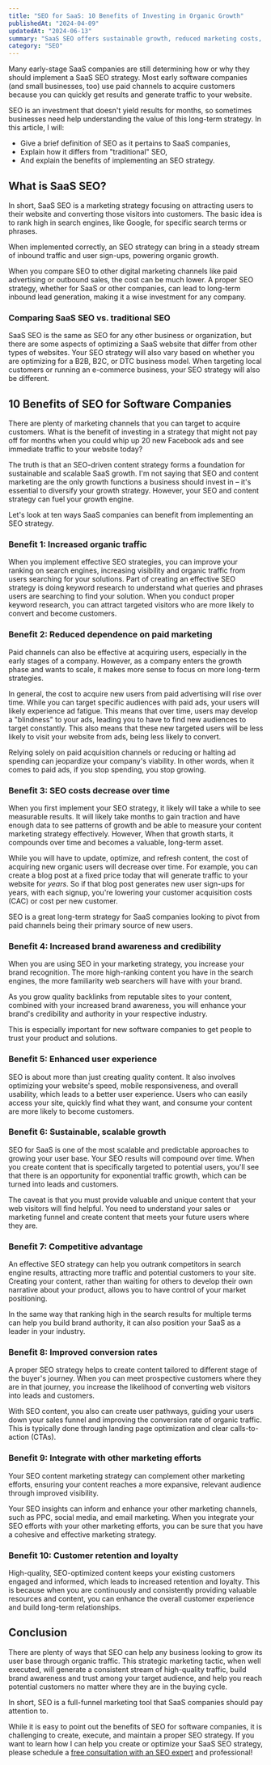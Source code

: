 ```yaml
---
title: "SEO for SaaS: 10 Benefits of Investing in Organic Growth"
publishedAt: "2024-04-09"
updatedAt: "2024-06-13"
summary: "SaaS SEO offers sustainable growth, reduced marketing costs, increased traffic, and enhanced user experience. Learn the 10 key benefits for software companies."
category: "SEO"
---
```


Many early-stage SaaS companies are still determining how or why they should implement a SaaS SEO strategy. Most early software companies (and small businesses, too) use paid channels to acquire customers because you can quickly get results and generate traffic to your website.

SEO is an investment that doesn't yield results for months, so sometimes businesses need help understanding the value of this long-term strategy. In this article, I will:

- Give a brief definition of SEO as it pertains to SaaS companies,
- Explain how it differs from "traditional" SEO,
- And explain the benefits of implementing an SEO strategy.

## What is SaaS SEO?

In short, SaaS SEO is a marketing strategy focusing on attracting users to their website and converting those visitors into customers. The basic idea is to rank high in search engines, like Google, for specific search terms or phrases.

When implemented correctly, an SEO strategy can bring in a steady stream of inbound traffic and user sign-ups, powering organic growth.

When you compare SEO to other digital marketing channels like paid advertising or outbound sales, the cost can be much lower. A proper SEO strategy, whether for SaaS or other companies, can lead to long-term inbound lead generation, making it a wise investment for any company.

### Comparing SaaS SEO vs. traditional SEO

SaaS SEO is the same as SEO for any other business or organization, but there are some aspects of optimizing a SaaS website that differ from other types of websites. Your SEO strategy will also vary based on whether you are optimizing for a B2B, B2C, or DTC business model. When targeting local customers or running an e-commerce business, your SEO strategy will also be different.

## 10 Benefits of SEO for Software Companies

There are plenty of marketing channels that you can target to acquire customers. What is the benefit of investing in a strategy that might not pay off for months when you could whip up 20 new Facebook ads and see immediate traffic to your website today?

The truth is that an SEO-driven content strategy forms a foundation for sustainable and scalable SaaS growth. I'm not saying that SEO and content marketing are the only growth functions a business should invest in – it's essential to diversify your growth strategy. However, your SEO and content strategy can fuel your growth engine.

Let's look at ten ways SaaS companies can benefit from implementing an SEO strategy.

### Benefit 1: Increased organic traffic

When you implement effective SEO strategies, you can improve your ranking on search engines, increasing visibility and organic traffic from users searching for your solutions. Part of creating an effective SEO strategy is doing keyword research to understand what queries and phrases users are searching to find your solution. When you conduct proper keyword research, you can attract targeted visitors who are more likely to convert and become customers.

### Benefit 2: Reduced dependence on paid marketing

Paid channels can also be effective at acquiring users, especially in the early stages of a company. However, as a company enters the growth phase and wants to scale, it makes more sense to focus on more long-term strategies.

In general, the cost to acquire new users from paid advertising will rise over time. While you can target specific audiences with paid ads, your users will likely experience ad fatigue. This means that over time, users may develop a "blindness" to your ads, leading you to have to find new audiences to target constantly. This also means that these new targeted users will be less likely to visit your website from ads, being less likely to convert.

Relying solely on paid acquisition channels or reducing or halting ad spending can jeopardize your company's viability. In other words, when it comes to paid ads, if you stop spending, you stop growing.

### Benefit 3: SEO costs decrease over time

When you first implement your SEO strategy, it likely will take a while to see measurable results. It will likely take months to gain traction and have enough data to see patterns of growth and be able to measure your content marketing strategy effectively. However, When that growth starts, it compounds over time and becomes a valuable, long-term asset.

While you will have to update, optimize, and refresh content, the cost of acquiring new organic users will decrease over time. For example, you can create a blog post at a fixed price today that will generate traffic to your website for _years_. So if that blog post generates new user sign-ups for years, with each signup, you're lowering your customer acquisition costs (CAC) or cost per new customer.

SEO is a great long-term strategy for SaaS companies looking to pivot from paid channels being their primary source of new users.

### Benefit 4: Increased brand awareness and credibility

When you are using SEO in your marketing strategy, you increase your brand recognition. The more high-ranking content you have in the search engines, the more familiarity web searchers will have with your brand.

As you grow quality backlinks from reputable sites to your content, combined with your increased brand awareness, you will enhance your brand's credibility and authority in your respective industry.

This is especially important for new software companies to get people to trust your product and solutions.

### Benefit 5: Enhanced user experience

SEO is about more than just creating quality content. It also involves optimizing your website's speed, mobile responsiveness, and overall usability, which leads to a better user experience. Users who can easily access your site, quickly find what they want, and consume your content are more likely to become customers.

### Benefit 6: Sustainable, scalable growth

SEO for SaaS is one of the most scalable and predictable approaches to growing your user base. Your SEO results will compound over time. When you create content that is specifically targeted to potential users, you'll see that there is an opportunity for exponential traffic growth, which can be turned into leads and customers.

The caveat is that you must provide valuable and unique content that your web visitors will find helpful. You need to understand your sales or marketing funnel and create content that meets your future users where they are.

### Benefit 7: Competitive advantage

An effective SEO strategy can help you outrank competitors in search engine results, attracting more traffic and potential customers to your site. Creating your content, rather than waiting for others to develop their own narrative about your product, allows you to have control of your market positioning.

In the same way that ranking high in the search results for multiple terms can help you build brand authority, it can also position your SaaS as a leader in your industry.

### Benefit 8: Improved conversion rates

A proper SEO strategy helps to create content tailored to different stage of the buyer's journey. When you can meet prospective customers where they are in that journey, you increase the likelihood of converting web visitors into leads and customers.

With SEO content, you also can create user pathways, guiding your users down your sales funnel and improving the conversion rate of organic traffic. This is typically done through landing page optimization and clear calls-to-action (CTAs).

### Benefit 9: Integrate with other marketing efforts

Your SEO content marketing strategy can complement other marketing efforts, ensuring your content reaches a more expansive, relevant audience through improved visibility.

Your SEO insights can inform and enhance your other marketing channels, such as PPC, social media, and email marketing. When you integrate your SEO efforts with your other marketing efforts, you can be sure that you have a cohesive and effective marketing strategy.

### Benefit 10: Customer retention and loyalty

High-quality, SEO-optimized content keeps your existing customers engaged and informed, which leads to increased retention and loyalty. This is because when you are continuously and consistently providing valuable resources and content, you can enhance the overall customer experience and build long-term relationships.

## Conclusion

There are plenty of ways that SEO can help any business looking to grow its user base through organic traffic. This strategic marketing tactic, when well executed, will generate a consistent stream of high-quality traffic, build brand awareness and trust among your target audience, and help you reach potential customers no matter where they are in the buying cycle.

In short, SEO is a full-funnel marketing tool that SaaS companies should pay attention to.

While it is easy to point out the benefits of SEO for software companies, it is challenging to create, execute, and maintain a proper SEO strategy. If you want to learn how I can help you create or optimize your SaaS SEO strategy, please schedule a [free consultation with an SEO expert](https://cal.com/ekomenyong/discovery) and professional!
